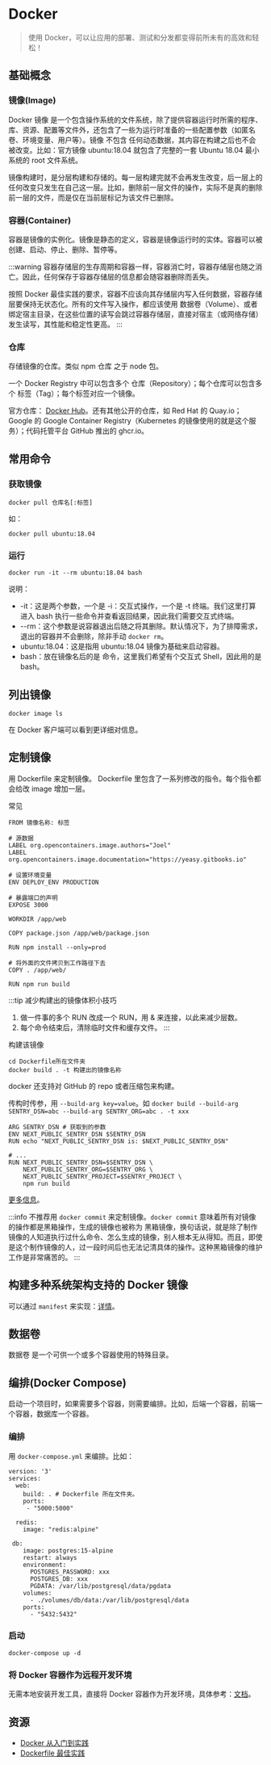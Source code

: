 # Docker
> 使用 Docker，可以让应用的部署、测试和分发都变得前所未有的高效和轻松！

## 基础概念
### 镜像(Image)
Docker 镜像 是一个包含操作系统的文件系统，除了提供容器运行时所需的程序、库、资源、配置等文件外，还包含了一些为运行时准备的一些配置参数（如匿名卷、环境变量、用户等）。镜像 不包含 任何动态数据，其内容在构建之后也不会被改变。比如：官方镜像 ubuntu:18.04 就包含了完整的一套 Ubuntu 18.04 最小系统的 root 文件系统。

镜像构建时，是分层构建和存储的。每一层构建完就不会再发生改变，后一层上的任何改变只发生在自己这一层。比如，删除前一层文件的操作，实际不是真的删除前一层的文件，而是仅在当前层标记为该文件已删除。

### 容器(Container)
容器是镜像的实例化。镜像是静态的定义，容器是镜像运行时的实体。容器可以被创建、启动、停止、删除、暂停等。

:::warning
容器存储层的生存周期和容器一样，容器消亡时，容器存储层也随之消亡。因此，任何保存于容器存储层的信息都会随容器删除而丢失。

按照 Docker 最佳实践的要求，容器不应该向其存储层内写入任何数据，容器存储层要保持无状态化。所有的文件写入操作，都应该使用 数据卷（Volume）、或者 绑定宿主目录，在这些位置的读写会跳过容器存储层，直接对宿主（或网络存储）发生读写，其性能和稳定性更高。
:::

### 仓库
存储镜像的仓库。类似 npm 仓库 之于 node 包。

一个 Docker Registry 中可以包含多个 仓库（Repository）；每个仓库可以包含多个 标签（Tag）；每个标签对应一个镜像。

官方仓库： [Docker Hub](https://hub.docker.com/)。还有其他公开的仓库，如 Red Hat 的 Quay.io；Google 的 Google Container Registry（Kubernetes 的镜像使用的就是这个服务）；代码托管平台 GitHub 推出的 ghcr.io。

## 常用命令
### 获取镜像
```
docker pull 仓库名[:标签]
```

如：
```
docker pull ubuntu:18.04
```

### 运行
```
docker run -it --rm ubuntu:18.04 bash
```

说明：
* -it：这是两个参数，一个是 -i：交互式操作，一个是 -t 终端。我们这里打算进入 bash 执行一些命令并查看返回结果，因此我们需要交互式终端。
* --rm：这个参数是说容器退出后随之将其删除。默认情况下，为了排障需求，退出的容器并不会删除，除非手动 `docker rm`。
* ubuntu:18.04：这是指用 ubuntu:18.04 镜像为基础来启动容器。
* bash：放在镜像名后的是 命令，这里我们希望有个交互式 Shell，因此用的是 bash。

## 列出镜像
```
docker image ls
```

在 Docker 客户端可以看到更详细对信息。

## 定制镜像
用 Dockerfile 来定制镜像。 Dockerfile 里包含了一系列修改的指令。每个指令都会给改 image 增加一层。

常见
```
FROM 镜像名称: 标签

# 源数据
LABEL org.opencontainers.image.authors="Joel"
LABEL org.opencontainers.image.documentation="https://yeasy.gitbooks.io"

# 设置环境变量
ENV DEPLOY_ENV PRODUCTION

# 暴露端口的声明
EXPOSE 3000

WORKDIR /app/web

COPY package.json /app/web/package.json

RUN npm install --only=prod

# 将外面的文件拷贝到工作路径下去
COPY . /app/web/

RUN npm run build 
```

:::tip
减少构建出的镜像体积小技巧
1. 做一件事的多个 RUN 改成一个 RUN，用 & 来连接，以此来减少层数。
2. 每个命令结束后，清除临时文件和缓存文件。
:::

构建该镜像
```
cd Dockerfile所在文件夹
docker build . -t 构建出的镜像名称
```

docker 还支持对 GitHub 的 repo 或者压缩包来构建。

传构时传参，用 `--build-arg key=value`。如 `docker build --build-arg SENTRY_DSN=abc --build-arg SENTRY_ORG=abc . -t xxx `
```
ARG SENTRY_DSN # 获取到的参数
ENV NEXT_PUBLIC_SENTRY_DSN $SENTRY_DSN
RUN echo "NEXT_PUBLIC_SENTRY_DSN is: $NEXT_PUBLIC_SENTRY_DSN"

# ...
RUN NEXT_PUBLIC_SENTRY_DSN=$SENTRY_DSN \
    NEXT_PUBLIC_SENTRY_ORG=$SENTRY_ORG \
    NEXT_PUBLIC_SENTRY_PROJECT=$SENTRY_PROJECT \
    npm run build
```

[更多信息](https://docs.docker.com/engine/reference/commandline/build/)。

:::info
不推荐用 `docker commit` 来定制镜像。`docker commit` 意味着所有对镜像的操作都是黑箱操作，生成的镜像也被称为 黑箱镜像，换句话说，就是除了制作镜像的人知道执行过什么命令、怎么生成的镜像，别人根本无从得知。而且，即使是这个制作镜像的人，过一段时间后也无法记清具体的操作。这种黑箱镜像的维护工作是非常痛苦的。
:::

## 构建多种系统架构支持的 Docker 镜像
可以通过 `manifest` 来实现：[详情](https://yeasy.gitbook.io/docker_practice/image/manifest)。

## 数据卷
数据卷 是一个可供一个或多个容器使用的特殊目录。

## 编排(Docker Compose)
启动一个项目时，如果需要多个容器，则需要编排。比如，后端一个容器，前端一个容器，数据库一个容器。

### 编排
用 `docker-compose.yml` 来编排。比如：

```
version: '3'
services:
  web:
    build: . # Dockerfile 所在文件夹。
    ports:
     - "5000:5000"

  redis:
    image: "redis:alpine"

 db:
    image: postgres:15-alpine
    restart: always
    environment:
      POSTGRES_PASSWORD: xxx
      POSTGRES_DB: xxx
      PGDATA: /var/lib/postgresql/data/pgdata
    volumes:
      - ./volumes/db/data:/var/lib/postgresql/data
    ports:
      - "5432:5432"
```

### 启动
```
docker-compose up -d
```

### 将 Docker 容器作为远程开发环境
无需本地安装开发工具，直接将 Docker 容器作为开发环境，具体参考：[文档](https://code.visualstudio.com/docs/devcontainers/containers)。

## 资源
* [Docker 从入门到实践](https://yeasy.gitbook.io/docker_practice/)
* [Dockerfile 最佳实践](https://yeasy.gitbook.io/docker_practice/appendix/best_practices)